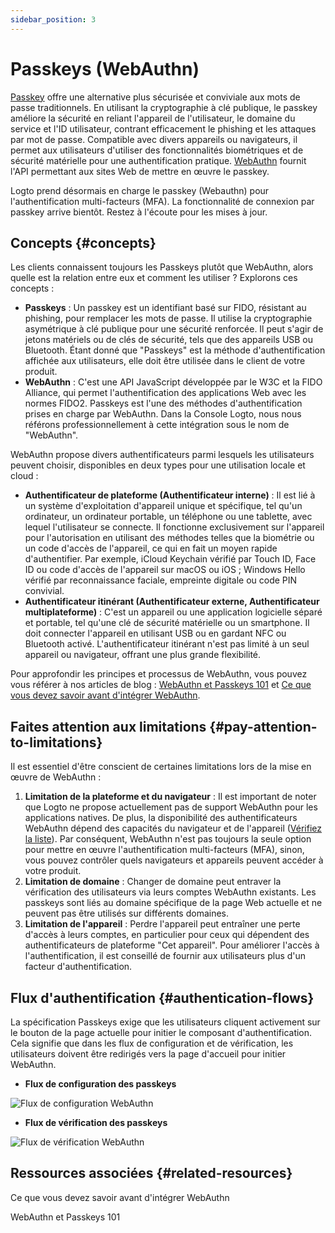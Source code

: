 ```yaml
---
sidebar_position: 3
---
```


# Passkeys (WebAuthn)

[Passkey](https://auth.wiki/passkey) offre une alternative plus sécurisée et conviviale aux mots de passe traditionnels. En utilisant la cryptographie à clé publique, le passkey améliore la sécurité en reliant l'appareil de l'utilisateur, le domaine du service et l'ID utilisateur, contrant efficacement le phishing et les attaques par mot de passe. Compatible avec divers appareils ou navigateurs, il permet aux utilisateurs d'utiliser des fonctionnalités biométriques et de sécurité matérielle pour une authentification pratique. [WebAuthn](https://auth.wiki/webauthn) fournit l'API permettant aux sites Web de mettre en œuvre le passkey.

Logto prend désormais en charge le passkey (Webauthn) pour l'authentification multi-facteurs (MFA). La fonctionnalité de connexion par passkey arrive bientôt. Restez à l'écoute pour les mises à jour.

## Concepts \{#concepts}

Les clients connaissent toujours les Passkeys plutôt que WebAuthn, alors quelle est la relation entre eux et comment les utiliser ? Explorons ces concepts :

- **Passkeys** : Un passkey est un identifiant basé sur FIDO, résistant au phishing, pour remplacer les mots de passe. Il utilise la cryptographie asymétrique à clé publique pour une sécurité renforcée. Il peut s'agir de jetons matériels ou de clés de sécurité, tels que des appareils USB ou Bluetooth. Étant donné que "Passkeys" est la méthode d'authentification affichée aux utilisateurs, elle doit être utilisée dans le client de votre produit.
- **WebAuthn** : C'est une API JavaScript développée par le W3C et la FIDO Alliance, qui permet l'authentification des applications Web avec les normes FIDO2. Passkeys est l'une des méthodes d'authentification prises en charge par WebAuthn. Dans la Console Logto, nous nous référons professionnellement à cette intégration sous le nom de "WebAuthn".

WebAuthn propose divers authentificateurs parmi lesquels les utilisateurs peuvent choisir, disponibles en deux types pour une utilisation locale et cloud :

- **Authentificateur de plateforme (Authentificateur interne)** : Il est lié à un système d'exploitation d'appareil unique et spécifique, tel qu'un ordinateur, un ordinateur portable, un téléphone ou une tablette, avec lequel l'utilisateur se connecte. Il fonctionne exclusivement sur l'appareil pour l'autorisation en utilisant des méthodes telles que la biométrie ou un code d'accès de l'appareil, ce qui en fait un moyen rapide d'authentifier. Par exemple, iCloud Keychain vérifié par Touch ID, Face ID ou code d'accès de l'appareil sur macOS ou iOS ; Windows Hello vérifié par reconnaissance faciale, empreinte digitale ou code PIN convivial.
- **Authentificateur itinérant (Authentificateur externe, Authentificateur multiplateforme)** : C'est un appareil ou une application logicielle séparé et portable, tel qu'une clé de sécurité matérielle ou un smartphone. Il doit connecter l'appareil en utilisant USB ou en gardant NFC ou Bluetooth activé. L'authentificateur itinérant n'est pas limité à un seul appareil ou navigateur, offrant une plus grande flexibilité.

Pour approfondir les principes et processus de WebAuthn, vous pouvez vous référer à nos articles de blog : [WebAuthn et Passkeys 101](https://blog.logto.io/web-authn-and-passkey-101/) et [Ce que vous devez savoir avant d'intégrer WebAuthn](https://blog.logto.io/webauthn-base-knowledge/).

## Faites attention aux limitations \{#pay-attention-to-limitations}

Il est essentiel d'être conscient de certaines limitations lors de la mise en œuvre de WebAuthn :

1. **Limitation de la plateforme et du navigateur** : Il est important de noter que Logto ne propose actuellement pas de support WebAuthn pour les applications natives. De plus, la disponibilité des authentificateurs WebAuthn dépend des capacités du navigateur et de l'appareil ([Vérifiez la liste](https://caniuse.com/?search=webauthn)). Par conséquent, WebAuthn n'est pas toujours la seule option pour mettre en œuvre l'authentification multi-facteurs (MFA), sinon, vous pouvez contrôler quels navigateurs et appareils peuvent accéder à votre produit.
2. **Limitation de domaine** : Changer de domaine peut entraver la vérification des utilisateurs via leurs comptes WebAuthn existants. Les passkeys sont liés au domaine spécifique de la page Web actuelle et ne peuvent pas être utilisés sur différents domaines.
3. **Limitation de l'appareil** : Perdre l'appareil peut entraîner une perte d'accès à leurs comptes, en particulier pour ceux qui dépendent des authentificateurs de plateforme "Cet appareil". Pour améliorer l'accès à l'authentification, il est conseillé de fournir aux utilisateurs plus d'un facteur d'authentification.

## Flux d'authentification \{#authentication-flows}

La spécification Passkeys exige que les utilisateurs cliquent activement sur le bouton de la page actuelle pour initier le composant d'authentification. Cela signifie que dans les flux de configuration et de vérification, les utilisateurs doivent être redirigés vers la page d'accueil pour initier WebAuthn.

- **Flux de configuration des passkeys**

<img src="/img/assets/webauthn-setup-flow.png" alt="Flux de configuration WebAuthn" />

- **Flux de vérification des passkeys**

<img src="/img/assets/webauthn-verification-flow.png" alt="Flux de vérification WebAuthn" />

## Ressources associées \{#related-resources}

<Url href="https://blog.logto.io/webauthn-base-knowledge">
  Ce que vous devez savoir avant d'intégrer WebAuthn
</Url>

<Url href="https://blog.logto.io/web-authn-and-passkey-101">WebAuthn et Passkeys 101</Url>
